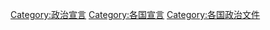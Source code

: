 {{Categories by country|nocat}}

[[Category:政治宣言|Category:政治宣言]]
[[Category:各国宣言|Category:各国宣言]]
[[Category:各国政治文件|Category:各国政治文件]]